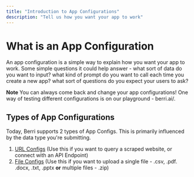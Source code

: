```yaml
---
title: "Introduction to App Configurations"
description: "Tell us how you want your app to work"
---
```


# What is an App Configuration 

An app configuration is a simple way to explain how you want your app to work. Some simple questions it could help answer - what sort of data do you want to input? what kind of prompt do you want to call each time you create a new app? what sort of questions do you expect your users to ask?

**Note** You can always come back and change your app configurations! One way of testing different configurations is on our playground - berri.ai/. 

## Types of App Configurations 

Today, Berri supports 2 types of App Configs. This is primarily influenced by the data type you're submitting. 

1. [URL Configs](../app_configurations/url_configuration) (Use this if you want to query a scraped website, or connect with an API Endpoint)
2. [File Configs](../app_configurations/url_configuration) (Use this if you want to upload a single file - .csv, .pdf. .docx, .txt, .pptx **or** multiple files - .zip)

